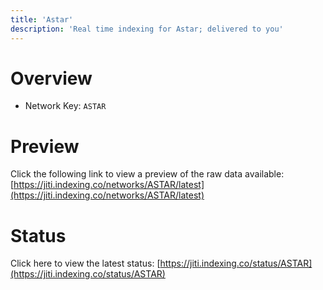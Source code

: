 ```yaml
---
title: 'Astar'
description: 'Real time indexing for Astar; delivered to you'
---
```


# Overview
- Network Key: `ASTAR`

# Preview
Click the following link to view a preview of the raw data available: [https://jiti.indexing.co/networks/ASTAR/latest](https://jiti.indexing.co/networks/ASTAR/latest)

# Status
Click here to view the latest status: [https://jiti.indexing.co/status/ASTAR](https://jiti.indexing.co/status/ASTAR)
